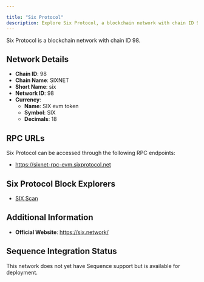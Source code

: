 ```yaml
---

title: "Six Protocol"
description: Explore Six Protocol, a blockchain network with chain ID 98. Learn about its native currency, SIX evm token, and how to interact with the network.
---
```




Six Protocol is a blockchain network with chain ID 98.

## Network Details

- **Chain ID**: 98
- **Chain Name**: SIXNET
- **Short Name**: six
- **Network ID**: 98
- **Currency**: 
  - **Name**: SIX evm token
  - **Symbol**: SIX
  - **Decimals**: 18

## RPC URLs

Six Protocol can be accessed through the following RPC endpoints:

- https://sixnet-rpc-evm.sixprotocol.net

## Six Protocol Block Explorers

- [SIX Scan](https://sixscan.io/sixnet)

## Additional Information

- **Official Website**: https://six.network/

## Sequence Integration Status

This network does not yet have Sequence support but is available for deployment.
